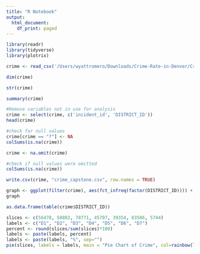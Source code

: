 ```yaml
---
title: "R Notebook"
output:
  html_document:
    df_print: paged
---
```


```r
library(readr)
library(tidyverse)
library(plotrix)
```


```r
crime <- read_csv('/Users/wyattromero/Downloads/Crime-Rate-in-Denver/Crime.csv')
```

```r
dim(crime)
```

```r
str(crime)
```

```r
summary(crime)
```


```r
#Remove variables not in use for analysis
crime <- select(crime, c('incident_id', 'DISTRICT_ID'))
head(crime)
```

```r
#check for null values
crime[crime == "?"] <- NA
colSums(is.na(crime))

crime <- na.omit(crime)
```

```r
#check if null values were omitted
colSums(is.na(crime))
```

```r
write.csv(crime, "crime_capstone.csv", row.names = TRUE)
```


```r
graph <- ggplot(filter(crime), aes(fct_infreq(factor(DISTRICT_ID)))) + geom_bar()
graph
```

```r
as.data.frame(table(crime$DISTRICT_ID))
```


```r
slices <- c(56478, 50802, 78771, 45707, 39354, 83586, 5744)
labels <- c("D1", "D2", "D3", "D4", "D5", "D6", "D7")
percent <- round(slices/sum(slices)*100)
labels <- paste(labels, percent)
labels <- paste(labels, "%", sep="")
pie(slices, labels = labels, main = "Pie Chart of Crime", col=rainbow(length(labels)))
```

